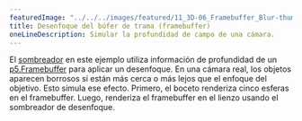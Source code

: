 ---
featuredImage: "../../../images/featured/11_3D-06_Framebuffer_Blur-thumbnail.png"
title: Desenfoque del búfer de trama (framebuffer)
oneLineDescription: Simular la profundidad de campo de una cámara.
---

El <a href="https://www.khronos.org/opengl/wiki/Shader" target="_blank">sombreador</a> en este ejemplo utiliza información 
de profundidad de un <a href="https://p5js.org/reference/p5.Framebuffer" target="_blank">p5.Framebuffer</a> para aplicar un 
desenfoque. En una cámara real, los objetos aparecen borrosos si están más cerca o más lejos que el enfoque del objetivo. 
Esto simula ese efecto. Primero, el boceto renderiza cinco esferas en el framebuffer. Luego, renderiza el framebuffer en el 
lienzo usando el sombreador de desenfoque.